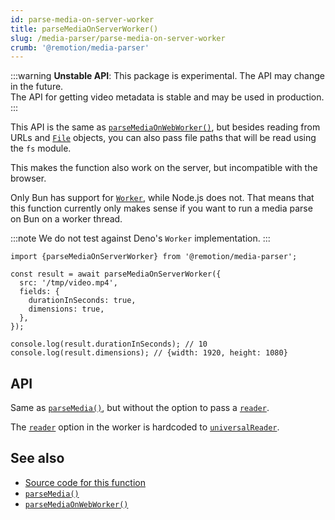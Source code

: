 ```yaml
---
id: parse-media-on-server-worker
title: parseMediaOnServerWorker()
slug: /media-parser/parse-media-on-server-worker
crumb: '@remotion/media-parser'
---
```


:::warning
**Unstable API**: This package is experimental. The API may change in the future.  
The API for getting video metadata is stable and may be used in production.
:::

This API is the same as [`parseMediaOnWebWorker()`](/docs/media-parser/parse-media-on-web-worker), but besides reading from URLs and [`File`](https://developer.mozilla.org/en-US/docs/Web/API/File) objects, you can also pass file paths that will be read using the `fs` module.

This makes the function also work on the server, but incompatible with the browser.

Only Bun has support for [`Worker`](https://developer.mozilla.org/en-US/docs/Web/API/Worker), while Node.js does not. That means that this function currently only makes sense if you want to run a media parse on Bun on a worker thread.

:::note
We do not test against Deno's `Worker` implementation.
:::

```tsx twoslash title="Parsing a video on a Bun Worker"
import {parseMediaOnServerWorker} from '@remotion/media-parser';

const result = await parseMediaOnServerWorker({
  src: '/tmp/video.mp4',
  fields: {
    durationInSeconds: true,
    dimensions: true,
  },
});

console.log(result.durationInSeconds); // 10
console.log(result.dimensions); // {width: 1920, height: 1080}
```

## API

Same as [`parseMedia()`](/docs/media-parser/parse-media), but without the option to pass a [`reader`](/docs/media-parser/parse-media#reader).

The [`reader`](/docs/media-parser/parse-media#reader) option in the worker is hardcoded to [`universalReader`](/docs/media-parser/universal-reader).

## See also

- [Source code for this function](https://github.com/remotion-dev/remotion/blob/main/packages/media-parser/src/parse-media-on-server-worker.ts)
- [`parseMedia()`](/docs/media-parser/parse-media)
- [`parseMediaOnWebWorker()`](/docs/media-parser/parse-media-on-web-worker)
